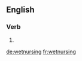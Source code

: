 
==English==

===Verb===
{{head|en}}

# {{present participle of|wetnurse}}

[[de:wetnursing]]
[[fr:wetnursing]]